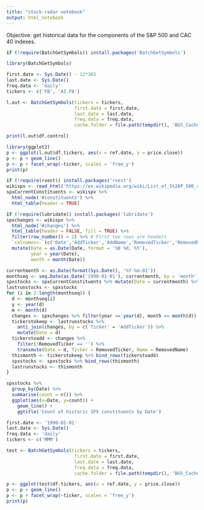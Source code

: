 ```yaml
---
title: "stock-radar notebook"
output: html_notebook
---
```


Objective: get historical data for the components of the S&P 500 and CAC 40 
indexes.

```r
if (!require(BatchGetSymbols)) install.packages('BatchGetSymbols')
```

```r
library(BatchGetSymbols)

first.date <- Sys.Date() - 12*365
last.date <- Sys.Date()
freq.data <- 'daily'
tickers <- c('FB', 'AI.PA')

l.out <- BatchGetSymbols(tickers = tickers,
                         first.date = first.date,
                         last.date = last.date,
                         freq.data = freq.data,
                         cache.folder = file.path(tempdir(), 'BGS_Cache'))
```

```r
print(l.out$df.control)
```

```r
library(ggplot2)
p <- ggplot(l.out$df.tickers, aes(x = ref.date, y = price.close))
p <- p + geom_line()
p <- p + facet_wrap(~ticker, scales = 'free_y') 
print(p)
```

```r
if (!require(rvest)) install.packages('rvest')
wikispx <- read_html('https://en.wikipedia.org/wiki/List_of_S%26P_500_companies')
spxCurrentConstituents <- wikispx %>%
  html_node('#constituents') %>%
  html_table(header = TRUE)
```

```r
if (!require(lubridate)) install.packages('lubridate')
spxchanges <- wikispx %>%
  html_node('#changes') %>%
  html_table(header = FALSE, fill = TRUE) %>%
  filter(row_number() > 2) %>% # First two rows are headers
  `colnames<-`(c('Date','AddTicker','AddName','RemovedTicker','RemovedName','Reason')) %>%
  mutate(Date = as.Date(Date, format = '%B %d, %Y'),
         year = year(Date),
         month = month(Date))
```

```r
currentmonth <- as.Date(format(Sys.Date(), '%Y-%m-01'))
monthseq <- seq.Date(as.Date('1990-01-01'), currentmonth, by = 'month') %>% rev()
spxstocks <- spxCurrentConstituents %>% mutate(Date = currentmonth) %>% select(Date, Ticker = Symbol, Name = Security)
lastrunstocks <- spxstocks
for (i in 2:length(monthseq)) {
  d <- monthseq[i]
  y <- year(d)
  m <- month(d)
  changes <- spxchanges %>% filter(year == year(d), month == month(d))
  tickerstokeep <- lastrunstocks %>%
    anti_join(changes, by = c('Ticker' = 'AddTicker')) %>%
    mutate(Date = d)
  tickerstoadd <- changes %>%
    filter(!RemovedTicker == '') %>%
    transmute(Date = d, Ticker = RemovedTicker, Name = RemovedName)
  thismonth <- tickerstokeep %>% bind_rows(tickerstoadd)
  spxstocks <- spxstocks %>% bind_rows(thismonth)
  lastrunstocks <- thismonth
}
```

```r
spxstocks %>%
  group_by(Date) %>%
  summarise(count = n()) %>%
  ggplot(aes(x=Date, y=count)) +
    geom_line() +
    ggtitle('Count of historic SPX constituents by Date')
```

```r
first.date <- '1990-01-01'
last.date <- Sys.Date()
freq.data <- 'daily'
tickers <- c('MMM')

test <- BatchGetSymbols(tickers = tickers,
                         first.date = first.date,
                         last.date = last.date,
                         freq.data = freq.data,
                         cache.folder = file.path(tempdir(), 'BGS_Cache'))

p <- ggplot(test$df.tickers, aes(x = ref.date, y = price.close))
p <- p + geom_line()
p <- p + facet_wrap(~ticker, scales = 'free_y') 
print(p)
```

